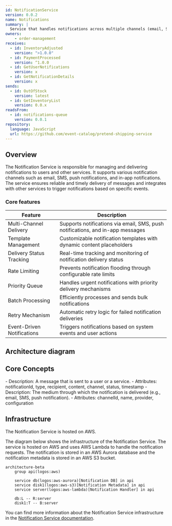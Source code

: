 ```yaml
---
id: NotificationService
version: 0.0.2
name: Notifications
summary: |
  Service that handles notifications across multiple channels (email, SMS, push)
owners:
    - order-management
receives:
  - id: InventoryAdjusted
    version: ">1.0.0"
  - id: PaymentProcessed
    version: ^1.0.0
  - id: GetUserNotifications
    version: x
  - id: GetNotificationDetails
    version: x
sends:
  - id: OutOfStock
    version: latest
  - id: GetInventoryList
    version: 0.0.x
readsFrom:
  - id: notifications-queue
    version: 0.0.1
repository:
  language: JavaScript
  url: https://github.com/event-catalog/pretend-shipping-service
---
```



## Overview

The Notification Service is responsible for managing and delivering notifications to users and other services. It supports various notification channels such as email, SMS, push notifications, and in-app notifications. The service ensures reliable and timely delivery of messages and integrates with other services to trigger notifications based on specific events.

<Tiles >
    <Tile icon="DocumentIcon" href={`/docs/services/${frontmatter.id}/${frontmatter.version}/changelog`}  title="View the changelog" description="Want to know the history of this service? View the change logs" />
    <Tile icon="UserGroupIcon" href="/docs/teams/full-stack" title="Contact the team" description="Any questions? Feel free to contact the owners" />
    <Tile icon="BoltIcon" href={`/visualiser/services/${frontmatter.id}/${frontmatter.version}`} title={`Sends ${frontmatter.sends.length} messages`} description="This service sends messages to downstream consumers" />
    <Tile icon="BoltIcon"  href={`/visualiser/services/${frontmatter.id}/${frontmatter.version}`} title={`Receives ${frontmatter.receives.length} messages`} description="This service receives messages from other services" />
</Tiles>

### Core features

| Feature | Description |
|---------|-------------|
| Multi-Channel Delivery | Supports notifications via email, SMS, push notifications, and in-app messages |
| Template Management | Customizable notification templates with dynamic content placeholders |
| Delivery Status Tracking | Real-time tracking and monitoring of notification delivery status |
| Rate Limiting | Prevents notification flooding through configurable rate limits |
| Priority Queue | Handles urgent notifications with priority delivery mechanisms |
| Batch Processing | Efficiently processes and sends bulk notifications |
| Retry Mechanism | Automatic retry logic for failed notification deliveries |
| Event-Driven Notifications | Triggers notifications based on system events and user actions |



## Architecture diagram

<NodeGraph />

<MessageTable format="all" limit={4} />

## Core Concepts

<AccordionGroup>
  <Accordion title="Notification">
    - Description: A message that is sent to a user or a service.
    - Attributes: notificationId, type, recipient, content, channel, status, timestamp
  </Accordion>
  <Accordion title="Channel">
    - Description: The medium through which the notification is delivered (e.g., email, SMS, push notification).
    - Attributes: channelId, name, provider, configuration 
  </Accordion>
</AccordionGroup>

## Infrastructure

The Notification Service is hosted on AWS.

The diagram below shows the infrastructure of the Notification Service. The service is hosted on AWS and uses AWS Lambda to handle the notification requests. The notification is stored in an AWS Aurora database and the notification metadata is stored in an AWS S3 bucket.

```mermaid
architecture-beta
    group api(logos:aws)

    service db(logos:aws-aurora)[Notification DB] in api
    service disk1(logos:aws-s3)[Notification Metadata] in api
    service server(logos:aws-lambda)[Notification Handler] in api

    db:L -- R:server
    disk1:T -- B:server
```

You can find more information about the Notification Service infrastructure in the [Notification Service documentation](https://github.com/event-catalog/pretend-shipping-service/blob/main/README.md).

<Footer />